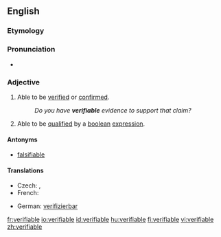 ==English==

===Etymology===
{{suffix|verify|able}}

===Pronunciation===
* {{audio|en-us-verifiable.ogg|Audio (US)}}

===Adjective===
{{en-adj}}

# Able to be [[verified]] or [[confirmed]].
#: ''Do you have '''verifiable''' evidence to support that claim?''
# Able to be [[qualified]] by a [[boolean]] [[expression]].

====Antonyms====
* [[falsifiable]]

====Translations====
{{trans-top|able to be verified or confirmed}}
* Czech: {{t-|cs|ověřitelný|m}}, {{t-|cs|verifikovatelný|m}}
* French: {{t+|fr|vérifiable}}
{{trans-mid}}
* German: [[verifizierbar]]
{{trans-bottom}}

[[fr:verifiable]]
[[io:verifiable]]
[[id:verifiable]]
[[hu:verifiable]]
[[fi:verifiable]]
[[vi:verifiable]]
[[zh:verifiable]]